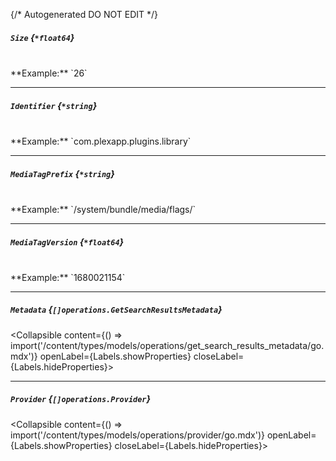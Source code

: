 {/* Autogenerated DO NOT EDIT  */}

##### `Size` *{`*float64`}*
<br/>
**Example:** `26`

---
##### `Identifier` *{`*string`}*
<br/>
**Example:** `com.plexapp.plugins.library`

---
##### `MediaTagPrefix` *{`*string`}*
<br/>
**Example:** `/system/bundle/media/flags/`

---
##### `MediaTagVersion` *{`*float64`}*
<br/>
**Example:** `1680021154`

---
##### `Metadata` *{`[]operations.GetSearchResultsMetadata`}*
<Collapsible content={() => import('/content/types/models/operations/get_search_results_metadata/go.mdx')} openLabel={Labels.showProperties} closeLabel={Labels.hideProperties}>
</Collapsible>

---
##### `Provider` *{`[]operations.Provider`}*
<Collapsible content={() => import('/content/types/models/operations/provider/go.mdx')} openLabel={Labels.showProperties} closeLabel={Labels.hideProperties}>
</Collapsible>



